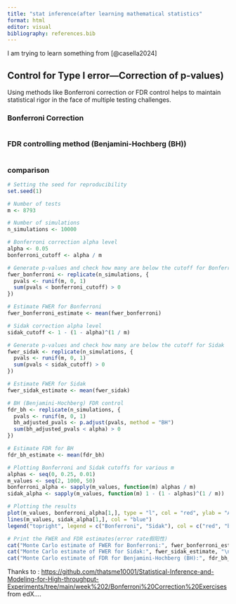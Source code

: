 ```yaml
---
title: "stat inference(after learning mathematical statistics"
format: html
editor: visual
bibliography: references.bib
---
```


I am trying to learn something from [@casella2024]

## Control for Type I error---Correction of p-values)
Using methods like Bonferroni correction or FDR control helps to maintain statistical rigor in the face of multiple testing challenges.


### Bonferroni Correction

```r

```

### FDR controlling method (Benjamini-Hochberg (BH))

```r

```

### comparison

```r
# Setting the seed for reproducibility
set.seed(1)

# Number of tests
m <- 8793

# Number of simulations
n_simulations <- 10000

# Bonferroni correction alpha level
alpha <- 0.05
bonferroni_cutoff <- alpha / m

# Generate p-values and check how many are below the cutoff for Bonferroni
fwer_bonferroni <- replicate(n_simulations, {
  pvals <- runif(m, 0, 1)
  sum(pvals < bonferroni_cutoff) > 0
})

# Estimate FWER for Bonferroni
fwer_bonferroni_estimate <- mean(fwer_bonferroni)

# Sidak correction alpha level
sidak_cutoff <- 1 - (1 - alpha)^(1 / m)

# Generate p-values and check how many are below the cutoff for Sidak
fwer_sidak <- replicate(n_simulations, {
  pvals <- runif(m, 0, 1)
  sum(pvals < sidak_cutoff) > 0
})

# Estimate FWER for Sidak
fwer_sidak_estimate <- mean(fwer_sidak)

# BH (Benjamini-Hochberg) FDR control
fdr_bh <- replicate(n_simulations, {
  pvals <- runif(m, 0, 1)
  bh_adjusted_pvals <- p.adjust(pvals, method = "BH")
  sum(bh_adjusted_pvals < alpha) > 0
})

# Estimate FDR for BH
fdr_bh_estimate <- mean(fdr_bh)

# Plotting Bonferroni and Sidak cutoffs for various m
alphas <- seq(0, 0.25, 0.01)
m_values <- seq(2, 1000, 50)
bonferroni_alpha <- sapply(m_values, function(m) alphas / m)
sidak_alpha <- sapply(m_values, function(m) 1 - (1 - alphas)^(1 / m))

# Plotting the results
plot(m_values, bonferroni_alpha[1,], type = "l", col = "red", ylab = "Alpha cutoff", xlab = "Number of tests (m)", ylim = c(0, 0.05))
lines(m_values, sidak_alpha[1,], col = "blue")
legend("topright", legend = c("Bonferroni", "Sidak"), col = c("red", "blue"), lty = 1)

# Print the FWER and FDR estimates(error rate假阳性)
cat("Monte Carlo estimate of FWER for Bonferroni:", fwer_bonferroni_estimate, "\n")
cat("Monte Carlo estimate of FWER for Sidak:", fwer_sidak_estimate, "\n")
cat("Monte Carlo estimate of FDR for Benjamini-Hochberg (BH):", fdr_bh_estimate, "\n")

```

Thanks to : <https://github.com/thatsme10001/Statistical-Inference-and-Modeling-for-High-throughput-Experiments/tree/main/week%202/Bonferroni%20Correction%20Exercises> from edX....

